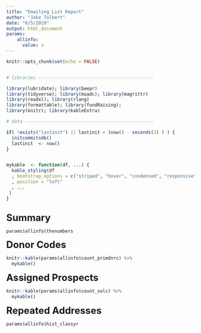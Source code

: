 ```yaml
---
title: "Emailing List Report"
author: "Jake Tolbert"
date: "6/5/2019"
output: html_document
params:
    allinfo:
      value: x
---
```


```r
knitr::opts_chunk$set(echo = FALSE)


# libraries -------------------------------------------

library(lubridate); library(beepr)
library(tidyverse); library(muadc); library(magrittr)
library(readxl); library(rlang)
library(formattable); library(fundRaising);
library(knitr); library(kableExtra)

# data ------------------------------------------------

if( !exists("lastinit") || lastinit < (now() - seconds(3) ) ) {
  initcommitsdb()
  lastinit  <- now()
}


mykable  <- function(df, ...) {
  kable_styling(df
  , bootstrap_options = c("striped", "hover", "condensed", "responsive")
  , position = "left"
  , ...
 )
}



```
<style>
  .title { font-weight: bold; font-size: 1.8em;}
</style>


<div class = "row">

<div class = 'col'>
<span class = 'title'>Summary</span>
```r
params$allinfo$thenumbers
```
</div>
</div>
<div class = "row">
<div class = 'col-md-4'>
<span class = 'title'>Donor Codes</span>
```r
knitr::kable(params$allinfo$count_primdnrc) %>% 
  mykable()
```
</div>
<div class = 'col-md-4'>
<span class = 'title'>Assigned Prospects</span>
```r
knitr::kable(params$allinfo$count_solc) %>% 
  mykable()
```
</div>
<div class = 'col-md-4'>
<span class = 'title'>Repeated Addresses</span>
```r
params$allinfo$hist_classyr
```
</div>
</div>
